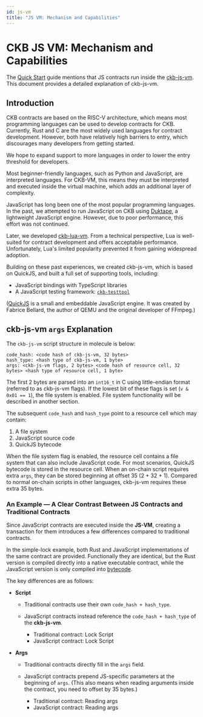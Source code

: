 ```yaml
---
id: js-vm
title: "JS VM: Mechanism and Capabilities"
---
```



# CKB JS VM: Mechanism and Capabilities

The [Quick Start](./js-quick-start) guide mentions that JS contracts run inside the [ckb-js-vm](https://github.com/nervosnetwork/ckb-js-vm). This document provides a detailed explanation of ckb-js-vm.

## Introduction

CKB contracts are based on the RISC-V architecture, which means most programming languages can be used to develop contracts for CKB. Currently, Rust and C are the most widely used languages for contract development. However, both have relatively high barriers to entry, which discourages many developers from getting started.

We hope to expand support to more languages in order to lower the entry threshold for developers.

Most beginner-friendly languages, such as Python and JavaScript, are interpreted languages. For CKB-VM, this means they must be interpreted and executed inside the virtual machine, which adds an additional layer of complexity.

JavaScript has long been one of the most popular programming languages. In the past, we attempted to run JavaScript on CKB using [Duktape](https://xuejie.space/2020_02_21_introduction_to_ckb_script_programming_advanced_duktape_examples/), a lightweight JavaScript engine. However, due to poor performance, this effort was not continued.

Later, we developed [ckb-lua-vm](https://github.com/nervosnetwork/ckb-lua-vm). From a technical perspective, Lua is well-suited for contract development and offers acceptable performance. Unfortunately, Lua's limited popularity prevented it from gaining widespread adoption.

Building on these past experiences, we created ckb-js-vm, which is based on QuickJS, and built a full set of supporting tools, including:

- JavaScript bindings with TypeScript libraries
- A JavaScript testing framework: [`ckb-testtool`](https://www.npmjs.com/package/ckb-testtool)

([QuickJS](https://bellard.org/quickjs/) is a small and embeddable JavaScript engine. It was created by Fabrice Bellard, the author of QEMU and the original developer of FFmpeg.)

## ckb-js-vm `args` Explanation

The `ckb-js-vm` script structure in molecule is below:

```
code_hash: <code hash of ckb-js-vm, 32 bytes>
hash_type: <hash type of ckb-js-vm, 1 byte>
args: <ckb-js-vm flags, 2 bytes> <code hash of resource cell, 32 bytes> <hash type of resource cell, 1 byte>
```

The first 2 bytes are parsed into an `int16_t` in C using little-endian format (referred to as ckb-js-vm flags). If
the lowest bit of these flags is set (`v & 0x01 == 1`), the file system is enabled. File system functionality will be
described in another section.

The subsequent `code_hash` and `hash_type` point to a resource cell which may contain:

1. A file system
2. JavaScript source code
3. QuickJS bytecode

When the file system flag is enabled, the resource cell contains a file system that can also include JavaScript code.
For most scenarios, QuickJS bytecode is stored in the resource cell. When an on-chain script requires extra `args`,
they can be stored beginning at offset 35 (2 + 32 + 1). Compared to normal on-chain scripts in other languages,
ckb-js-vm requires these extra 35 bytes.

### An Example — A Clear Contrast Between JS Contracts and Traditional Contracts

Since JavaScript contracts are executed inside the **JS-VM**, creating a transaction for them introduces a few differences compared to traditional contracts.

In the <ExampleLink path="dApp/simple-lock">simple-lock</ExampleLink> example, both Rust and JavaScript implementations of the same contract are provided. Functionally they are identical, but the Rust version is compiled directly into a native executable contract, while the JavaScript version is only compiled into [bytecode](./js-vm-cmd-line-options#compiling-javascript-into-bytecode).

The key differences are as follows:

- **Script**

  - Traditional contracts use their own `code_hash + hash_type`.
  - JavaScript contracts instead reference the `code_hash + hash_type` of the **ckb-js-vm**.

    - Traditional contract: <ExampleLink path="dApp/simple-lock/frontend/app/hash-lock.ts#L137">Lock Script</ExampleLink>
    - JavaScript contract: <ExampleLink path="dApp/simple-lock/frontend/app/hash-lock.ts#L47">Lock Script</ExampleLink>

- **Args**

  - Traditional contracts directly fill in the `args` field.
  - JavaScript contracts prepend JS-specific parameters at the beginning of `args`. (This also means when reading arguments inside the contract, you need to offset by 35 bytes.)

    - Traditional contract: <ExampleLink path="dApp/simple-lock/rust-simple-lock/contracts/hash-lock/src/main.rs#L62">Reading args</ExampleLink>
    - JavaScript contract: <ExampleLink path="dApp/simple-lock/ts-simple-lock/packages/on-chain-script/src/index.ts#L6">Reading args</ExampleLink>
